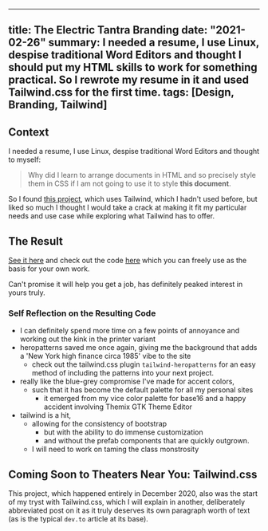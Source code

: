 
---
title: The Electric Tantra Branding
date: "2021-02-26"
summary: I needed a resume, I use Linux, despise traditional Word Editors and thought I should put my HTML skills to work for something practical. So I rewrote my resume in it and used Tailwind.css for the first time.
tags: [Design, Branding, Tailwind]
---


## Context
I needed a resume, I use Linux, despise traditional Word Editors and thought to myself:

> Why did I learn to arrange documents in HTML and so precisely style them in CSS if I am not going to use it to style **this document**.

So I found [this project](https://github.com/WebPraktikos/universal-resume), which uses Tailwind, which I hadn't used before, but liked so much I thought I would take a crack at making it fit my particular needs and use case while exploring what Tailwind has to offer.

## The Result
[See it here](https://thomashighbaugh.github.io/resume) and check out the code [here](https://github.com/Thomashighbaugh/resume) which you can freely use as the basis for your own work.

Can't promise it will help you get a job, has definitely peaked interest in yours truly.

### Self Reflection on the Resulting Code
- I can definitely spend more time on a few points of annoyance and working out the kink in the printer variant
- heropatterns saved me once again, giving me the background that adds a 'New York high finance circa 1985' vibe to the site
   - check out the tailwind.css plugin `tailwind-heropatterns` for an easy method of including the patterns into your next project.
- really like the blue-grey compromise I've made for accent colors,
   - such that it has become the default palette for all my personal sites
      - it emerged from my vice color palette for base16 and a happy accident involving Themix GTK Theme Editor
- tailwind is a hit,
   - allowing for the consistency of bootstrap
      - but with the ability to do immense customization
      - and without the prefab components that are quickly outgrown.
   - I will need to work on taming the class monstrosity


## Coming Soon to Theaters Near You: Tailwind.css
This project, which happened entirely in December 2020, also was the start of my tryst with Tailwind.css, which I will explain in another, deliberately abbreviated post on it as it truly deserves its own paragraph worth of text (as is the typical `dev.to` article at its base).
